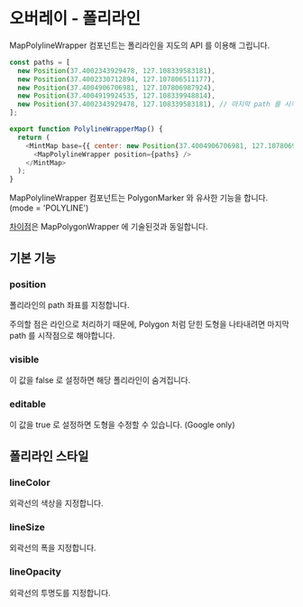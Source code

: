 
# 오버레이 - 폴리라인

MapPolylineWrapper 컴포넌트는 폴리라인을 지도의 API 를 이용해 그립니다.


```javascript
const paths = [
  new Position(37.4002343929478, 127.108339583181),
  new Position(37.4002330712894, 127.107806511177),
  new Position(37.4004906706981, 127.107806987924),
  new Position(37.4004919924535, 127.108339948814),
  new Position(37.4002343929478, 127.108339583181), // 마지막 path 를 시작점으로 하지 않으면 라인이 닫히지 않는다
];

export function PolylineWrapperMap() {
  return (
    <MintMap base={{ center: new Position(37.4004906706981, 127.107806987924), zoomLevel: 19 }}>
      <MapPolylineWrapper position={paths} />
    </MintMap>
  );
}
```

<PolylineWrapperMap />

MapPolylineWrapper 컴포넌트는 PolygonMarker 와 유사한 기능을 합니다. (mode = 'POLYLINE')

[차이점](./overlay-polygon#polygonmarker-vs-mappolygonwrapper)은 MapPolygonWrapper 에 기술된것과 동일합니다.

## 기본 기능

### position

폴리라인의 path 좌표를 지정합니다.

주의할 점은 라인으로 처리하기 때문에, Polygon 처럼 닫힌 도형을 나타내려면 마지막 path 를 시작점으로 해야합니다.

### visible

이 값을 false 로 설정하면 해당 폴리라인이 숨겨집니다.

### editable

이 값을 true 로 설정하면 도형을 수정할 수 있습니다. (Google only)

## 폴리라인 스타일

### lineColor

외곽선의 색상을 지정합니다.

### lineSize

외곽선의 폭을 지정합니다.

### lineOpacity

외곽선의 투명도를 지정합니다.
